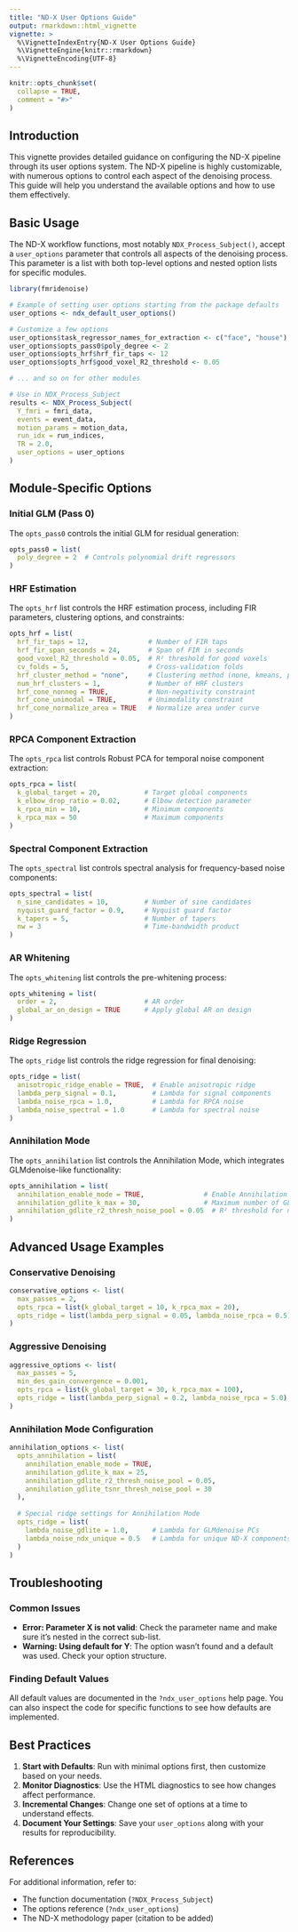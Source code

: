 ```yaml
---
title: "ND-X User Options Guide"
output: rmarkdown::html_vignette
vignette: >
  %\VignetteIndexEntry{ND-X User Options Guide}
  %\VignetteEngine{knitr::rmarkdown}
  %\VignetteEncoding{UTF-8}
---
```


```r
knitr::opts_chunk$set(
  collapse = TRUE,
  comment = "#>"
)
```

## Introduction

This vignette provides detailed guidance on configuring the ND-X pipeline through its user options system. The ND-X pipeline is highly customizable, with numerous options to control each aspect of the denoising process. This guide will help you understand the available options and how to use them effectively.

## Basic Usage

The ND-X workflow functions, most notably `NDX_Process_Subject()`, accept a `user_options` parameter that controls all aspects of the denoising process. This parameter is a list with both top-level options and nested option lists for specific modules.

```r
library(fmridenoise)

# Example of setting user options starting from the package defaults
user_options <- ndx_default_user_options()

# Customize a few options
user_options$task_regressor_names_for_extraction <- c("face", "house")
user_options$opts_pass0$poly_degree <- 2
user_options$opts_hrf$hrf_fir_taps <- 12
user_options$opts_hrf$good_voxel_R2_threshold <- 0.05

# ... and so on for other modules

# Use in NDX_Process_Subject
results <- NDX_Process_Subject(
  Y_fmri = fmri_data,
  events = event_data,
  motion_params = motion_data,
  run_idx = run_indices,
  TR = 2.0,
  user_options = user_options
)
```

## Module-Specific Options

### Initial GLM (Pass 0)

The `opts_pass0` controls the initial GLM for residual generation:

```r
opts_pass0 = list(
  poly_degree = 2  # Controls polynomial drift regressors
)
```

### HRF Estimation

The `opts_hrf` list controls the HRF estimation process, including FIR parameters, clustering options, and constraints:

```r
opts_hrf = list(
  hrf_fir_taps = 12,               # Number of FIR taps
  hrf_fir_span_seconds = 24,       # Span of FIR in seconds
  good_voxel_R2_threshold = 0.05,  # R² threshold for good voxels
  cv_folds = 5,                    # Cross-validation folds
  hrf_cluster_method = "none",     # Clustering method (none, kmeans, pam)
  num_hrf_clusters = 1,            # Number of HRF clusters
  hrf_cone_nonneg = TRUE,          # Non-negativity constraint
  hrf_cone_unimodal = TRUE,        # Unimodality constraint
  hrf_cone_normalize_area = TRUE   # Normalize area under curve
)
```

### RPCA Component Extraction

The `opts_rpca` list controls Robust PCA for temporal noise component extraction:

```r
opts_rpca = list(
  k_global_target = 20,           # Target global components 
  k_elbow_drop_ratio = 0.02,      # Elbow detection parameter
  k_rpca_min = 10,                # Minimum components
  k_rpca_max = 50                 # Maximum components
)
```

### Spectral Component Extraction

The `opts_spectral` list controls spectral analysis for frequency-based noise components:

```r
opts_spectral = list(
  n_sine_candidates = 10,         # Number of sine candidates
  nyquist_guard_factor = 0.9,     # Nyquist guard factor 
  k_tapers = 5,                   # Number of tapers
  nw = 3                          # Time-bandwidth product
)
```

### AR Whitening

The `opts_whitening` list controls the pre-whitening process:

```r
opts_whitening = list(
  order = 2,                      # AR order
  global_ar_on_design = TRUE      # Apply global AR on design
)
```

### Ridge Regression

The `opts_ridge` list controls the ridge regression for final denoising:

```r
opts_ridge = list(
  anisotropic_ridge_enable = TRUE,  # Enable anisotropic ridge
  lambda_perp_signal = 0.1,         # Lambda for signal components
  lambda_noise_rpca = 1.0,          # Lambda for RPCA noise
  lambda_noise_spectral = 1.0       # Lambda for spectral noise
)
```

### Annihilation Mode

The `opts_annihilation` list controls the Annihilation Mode, which integrates GLMdenoise-like functionality:

```r
opts_annihilation = list(
  annihilation_enable_mode = TRUE,               # Enable Annihilation Mode
  annihilation_gdlite_k_max = 30,                # Maximum number of GLMdenoise PCs
  annihilation_gdlite_r2_thresh_noise_pool = 0.05  # R² threshold for noise pool
)
```

## Advanced Usage Examples

### Conservative Denoising

```r
conservative_options <- list(
  max_passes = 2,
  opts_rpca = list(k_global_target = 10, k_rpca_max = 20),
  opts_ridge = list(lambda_perp_signal = 0.05, lambda_noise_rpca = 0.5)
)
```

### Aggressive Denoising

```r
aggressive_options <- list(
  max_passes = 5,
  min_des_gain_convergence = 0.001,
  opts_rpca = list(k_global_target = 30, k_rpca_max = 100),
  opts_ridge = list(lambda_perp_signal = 0.2, lambda_noise_rpca = 5.0)
)
```

### Annihilation Mode Configuration

```r
annihilation_options <- list(
  opts_annihilation = list(
    annihilation_enable_mode = TRUE,
    annihilation_gdlite_k_max = 25,
    annihilation_gdlite_r2_thresh_noise_pool = 0.05,
    annihilation_gdlite_tsnr_thresh_noise_pool = 30
  ),
  
  # Special ridge settings for Annihilation Mode
  opts_ridge = list(
    lambda_noise_gdlite = 1.0,      # Lambda for GLMdenoise PCs
    lambda_noise_ndx_unique = 0.5   # Lambda for unique ND-X components
  )
)
```

## Troubleshooting

### Common Issues

- **Error: Parameter X is not valid**: Check the parameter name and make sure it's nested in the correct sub-list.
- **Warning: Using default for Y**: The option wasn't found and a default was used. Check your option structure.

### Finding Default Values

All default values are documented in the `?ndx_user_options` help page. You can also inspect the code for specific functions to see how defaults are implemented.

## Best Practices

1. **Start with Defaults**: Run with minimal options first, then customize based on your needs.
2. **Monitor Diagnostics**: Use the HTML diagnostics to see how changes affect performance.
3. **Incremental Changes**: Change one set of options at a time to understand effects.
4. **Document Your Settings**: Save your `user_options` along with your results for reproducibility.

## References

For additional information, refer to:

- The function documentation (`?NDX_Process_Subject`)
- The options reference (`?ndx_user_options`)
- The ND-X methodology paper (citation to be added) 